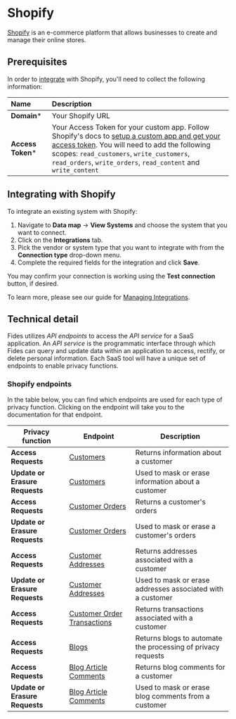 # Shopify
[Shopify](https://www.shopify.com/) is an e-commerce platform that allows businesses to create and manage their online stores.

## Prerequisites

In order to [integrate](../) with Shopify, you'll need to collect the following information:

| Name                       | Description                                                                                                                             |
| :------------------------- | :-------------------------------------------------------------------------------------------------------------------------------------- |
| **Domain***                | Your Shopify URL  |
| **Access Token***          | Your Access Token for your custom app. Follow Shopify's docs to [setup a custom app and get your access token](https://help.shopify.com/en/manual/apps/app-types/custom-apps). You will need to add the following scopes: `read_customers`, `write_customers`, `read_orders`, `write_orders`, `read_content` and `write_content` |


## Integrating with Shopify
To integrate an existing system with Shopify:

1. Navigate to **Data map** → **View Systems** and choose the system that you want to connect.
2. Click on the **Integrations** tab.
3. Pick the vendor or system type that you want to integrate with from the **Connection type** drop-down menu.
4. Complete the required fields for the integration and click **Save**. 

You may confirm your connection is working using the **Test connection** button, if desired.

To learn more, please see our guide for [Managing Integrations](/user-guides/integrations/manage-integrations).

## Technical detail 

Fides utilizes _API endpoints_ to access the _API service_ for a SaaS application. An _API service_ is the programmatic interface through which Fides can query and update data within an application to access, rectify, or delete personal information. Each SaaS tool will have a unique set of endpoints to enable privacy functions. 

### Shopify endpoints
In the table below, you can find which endpoints are used for each type of privacy function. Clicking on the endpoint will take you to the documentation for that endpoint.

| Privacy function | Endpoint | Description |
|----|----|----|
| **Access Requests**            | [Customers](https://shopify.dev/docs/api/admin-rest/2023-07/resources/customer#get-customers) | Returns information about a customer |
| **Update or Erasure Requests** | [Customers](https://shopify.dev/docs/api/admin-rest/2023-07/resources/customer#put-customers-customer-id) | Used to mask or erase information about a customer  |
| **Access Requests**            | [Customer Orders](https://shopify.dev/docs/api/admin-rest/2023-07/resources/order#get-orders?status=any) | Returns a customer's orders |
| **Update or Erasure Requests** | [Customer Orders](https://shopify.dev/docs/api/admin-rest/2023-07/resources/order#put-orders-order-id) | Used to mask or erase a customer's orders |
| **Access Requests**            | [Customer Addresses](https://shopify.dev/docs/api/admin-rest/2023-04/resources/customer-address#get-customers-customer-id-addresses?) | Returns addresses associated with a customer |
| **Update or Erasure Requests** | [Customer Addresses](https://shopify.dev/docs/api/admin-rest/2023-04/resources/customer-address#put-customers-customer-id-addresses-address-id) | Used to mask or erase addresses associated with a customer |
| **Access Requests**            | [Customer Order Transactions](https://shopify.dev/docs/api/admin-rest/2023-04/resources/transaction#get-orders-order-id-transactions) | Returns transactions associated with a customer |
| **Access Requests**            | [Blogs](https://shopify.dev/docs/api/admin-rest/2023-04/resources/blog#get-blogs) | Returns blogs to automate the processing of privacy requests |
| **Access Requests**            | [Blog Article Comments](https://shopify.dev/docs/api/admin-rest/2023-04/resources/comment#get-comments?since-id=118373535) | Returns blog comments for a customer |
| **Update or Erasure Requests** | [Blog Article Comments](https://shopify.dev/docs/api/admin-rest/2023-04/resources/comment#put-comments-comment-id) | Used to mask or erase blog comments from a customer  |